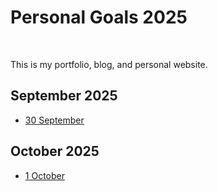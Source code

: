 # Personal Goals 2025

<br />

This is my portfolio, blog, and personal website.

## September 2025

- [30 September](/n/1)

## October 2025

- [1 October](/n/4)
